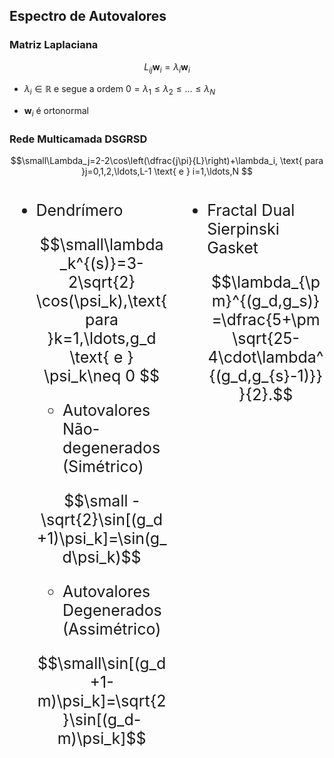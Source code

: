 ## Espectro de Autovalores

###  Matriz Laplaciana

$$L_{ij}\mathbf{w}_i=\lambda_i\mathbf{w}_i$$

- $\lambda_i \in \mathbb{R}$ e segue a ordem $0=\lambda_1\leq\lambda_2\leq \dots\leq \lambda_{N}$

- $\mathbf{w}_i$ é ortonormal


### Rede Multicamada DSGRSD


$$\small\Lambda_j=2-2\cos\left(\dfrac{j\pi}{L}\right)+\lambda_i, \text{ para }j=0,1,2,\ldots,L-1 \text{ e } i=1,\ldots,N $$

:::: {.columns}
::: {.column style="font-size:25px; width=50%"}
- Dendrímero

    $$\small\lambda_k^{(s)}=3-2\sqrt{2} \cos(\psi_k),\text{ para }k=1,\ldots,g_d \text{ e } \psi_k\neq 0 $$

    + Autovalores Não-degenerados   (Simétrico)

    $$\small -\sqrt{2}\sin[(g_d+1)\psi_k]=\sin(g_d\psi_k)$$
        
    + Autovalores Degenerados (Assimétrico)

    $$\small\sin[(g_d+1-m)\psi_k]=\sqrt{2}\sin[(g_d-m)\psi_k]$$
:::

::: {.column style="font-size:25px; width=50%"}
- Fractal Dual Sierpinski Gasket

    $$\lambda_{\pm}^{(g_d,g_s)}=\dfrac{5+\pm \sqrt{25-4\cdot\lambda^{(g_d,g_{s}-1)}}}{2}.$$
:::
::::

